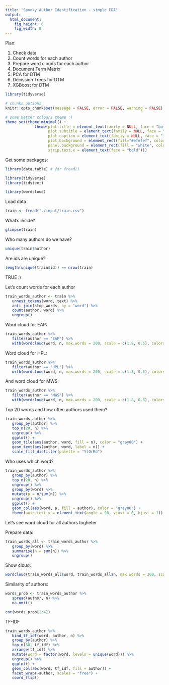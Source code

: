 ```yaml
---
title: "Spooky Author Identification - simple EDA"
output: 
  html_document: 
    fig_height: 6
    fig_width: 8
---
```

Plan:

1. Check data
2. Count words for each author
3. Prepare word clouds for each author
4. Document Term Matrix
5. PCA for DTM
6. Decission Trees for DTM
7. XGBoost for DTM


```r
library(tidyverse)

# chunks options
knitr::opts_chunk$set(message = FALSE, error = FALSE, warning = FALSE)

# some better colours theme :)
theme_set(theme_minimal() +
             theme(plot.title = element_text(family = NULL, face = "bold", size = 18, color = "black"),
                   plot.subtitle = element_text(family = NULL, face = "plain", size = 12, color = "black"),
                   plot.caption = element_text(family = NULL, face = "italic", size = 9, color = "darkgray"),
                   plot.background = element_rect(fill="#efefef", color="#aaaaaa"),
                   panel.background = element_rect(fill = "white", color="black"),
                   strip.text.x = element_text(face = "bold")))
```

Get some packages:

```r
library(data.table) # for fread()

library(tidyverse)
library(tidytext)

library(wordcloud)
```

Load data

```r
train <- fread("./input/train.csv")
```

What's inside?

```r
glimpse(train)
```

Who many authors do we have?

```r
unique(train$author)
```

Are ids are unique?

```r
length(unique(train$id)) == nrow(train)
```

TRUE :)



Let's count words for each author

```r
train_words_author <- train %>%
   unnest_tokens(word, text) %>%
   anti_join(stop_words, by = "word") %>%
   count(author, word) %>%
   ungroup()
```

Word cloud for EAP:

```r
train_words_author %>%
   filter(author == "EAP") %>%
   with(wordcloud(word, n, max.words = 200, scale = c(1.8, 0.5), colors = RColorBrewer::brewer.pal(9, "YlOrRd")[3:9]))
```

Word cloud for HPL:

```r
train_words_author %>%
   filter(author == "HPL") %>%
   with(wordcloud(word, n, max.words = 200, scale = c(1.8, 0.5), colors = RColorBrewer::brewer.pal(9, "YlOrRd")[3:9]))
```

And word cloud for MWS:

```r
train_words_author %>%
   filter(author == "MWS") %>%
   with(wordcloud(word, n, max.words = 200, scale = c(1.8, 0.5), colors = RColorBrewer::brewer.pal(9, "YlOrRd")[3:9]))
```


Top 20 words and how often authors used them?

```r
train_words_author %>%
   group_by(author) %>%
   top_n(20, n) %>%
   ungroup() %>%
   ggplot() +
   geom_tile(aes(author, word, fill = n), color = "gray80") +
   geom_text(aes(author, word, label = n)) +
   scale_fill_distiller(palette = "YlOrRd")
```

Who uses which word?

```r
train_words_author %>%
   group_by(author) %>%
   top_n(20, n) %>%
   ungroup() %>%
   group_by(word) %>%
   mutate(p = n/sum(n)) %>%
   ungroup() %>%
   ggplot() +
   geom_col(aes(word, p, fill = author), color = "gray80") +
   theme(axis.text.x = element_text(angle = 90, vjust = 0, hjust = 1))
```

Let's see word cloud for all authors togheter

Prepare data:

```r
train_words_all <- train_words_author %>%
   group_by(word) %>%
   summarise(n = sum(n)) %>%
   ungroup()

```

Show cloud:

```r
wordcloud(train_words_all$word, train_words_all$n, max.words = 200, scale = c(1.8, 0.5), colors = RColorBrewer::brewer.pal(9, "YlOrRd")[3:9])
```

Similarity of authors:

```r
words_prob <- train_words_author %>%
   spread(author, n) %>%
   na.omit()

cor(words_prob[2:4])
```

TF-IDF

```r
train_words_author %>% 
   bind_tf_idf(word, author, n) %>%
   group_by(author) %>%
   top_n(30, tf_idf) %>%
   arrange(tf_idf) %>%
   mutate(word = factor(word, levels = unique(word))) %>%
   ungroup() %>%
   ggplot() +
   geom_col(aes(word, tf_idf, fill = author)) +
   facet_wrap(~author, scales = "free") +
   coord_flip()
```
